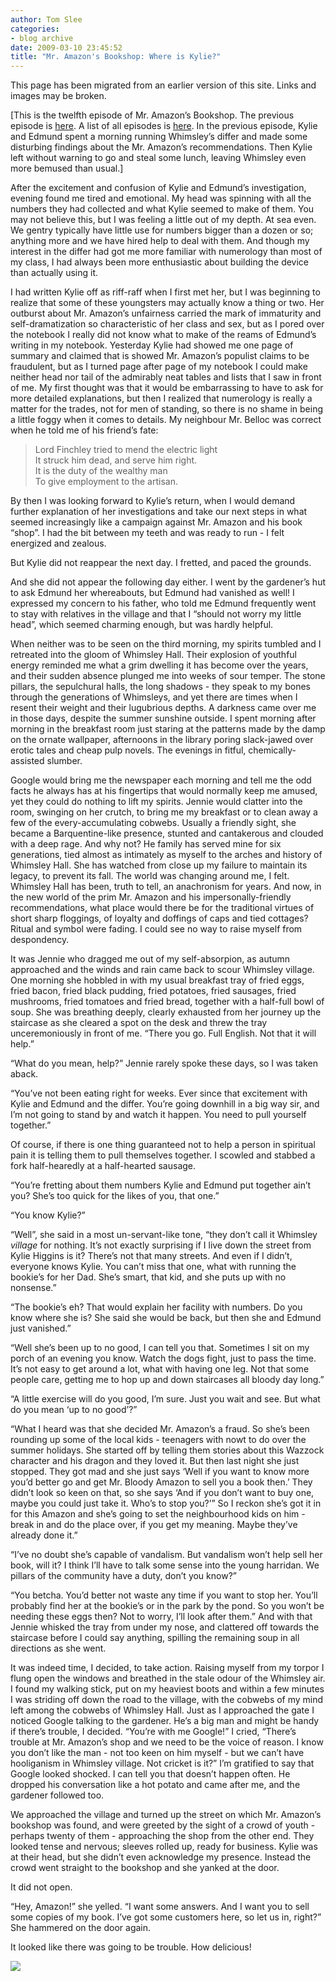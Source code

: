 ```yaml
---
author: Tom Slee
categories:
- blog archive
date: 2009-03-10 23:45:52
title: "Mr. Amazon's Bookshop: Where is Kylie?"
---
```


::: {.callout-note}

This page has been migrated from an earlier version of this site. 
Links and images may be broken.

:::



				

[This is the twelfth episode of Mr. Amazon's Bookshop. The previous episode is [here](http://whimsley.typepad.com/whimsley/2009/03/mr-amazons-bookshop-recommending-the-big-sellers.html). A list of all episodes is [here](http://whimsley.typepad.com/whimsley/2008/12/mr-amazons-bookshop.html). In the previous episode, Kylie and Edmund spent a morning running Whimsley's differ and made some disturbing findings about the Mr. Amazon's recommendations. Then Kylie left without warning to go and steal some lunch, leaving Whimsley even more bemused than usual.]  
  
After the excitement and confusion of Kylie and Edmund's investigation, evening found me tired and emotional. My head was spinning with all the numbers they had collected and what Kylie seemed to make of them. You may not believe this, but I was feeling a little out of my depth. At sea even. We gentry typically have little use for numbers bigger than a dozen or so; anything more and we have hired help to deal with them. And though my interest in the differ had got me more familiar with numerology than most of my class, I had always been more enthusiastic about building the device than actually using it.  
  
I had written Kylie off as riff-raff when I first met her, but I was beginning to realize that some of these youngsters may actually know a thing or two. Her outburst about Mr. Amazon's unfairness carried the mark of immaturity and self-dramatization so characteristic of her class and sex, but as I pored over the notebook I really did not know what to make of the reams of Edmund's writing in my notebook. Yesterday Kylie had showed me one page of summary and claimed that is showed Mr. Amazon's populist claims to be fraudulent, but as I turned page after page of my notebook I could make neither head nor tail of the admirably neat tables and lists that I saw in front of me. My first thought was that it would be embarrassing to have to ask for more detailed explanations, but then I realized that numerology is really a matter for the trades, not for men of standing, so there is no shame in being a little foggy when it comes to details. My neighbour Mr. Belloc was correct when he told me of his friend's fate:  


  


<blockquote>Lord Finchley tried to mend the electric light  
It struck him dead, and serve him right.  
It is the duty of the wealthy man  
To give employment to the artisan.  
</blockquote>

  
By then I was looking forward to Kylie's return, when I would demand further explanation of her investigations and take our next steps in what seemed increasingly like a campaign against Mr. Amazon and his book "shop". I had the bit between my teeth and was ready to run - I felt energized and zealous.  
  
But Kylie did not reappear the next day. I fretted, and paced the grounds.   
  
And she did not appear the following day either. I went by the gardener's hut to ask Edmund her whereabouts, but Edmund had vanished as well! I expressed my concern to his father, who told me Edmund frequently went to stay with relatives in the village and that I "should not worry my little head", which seemed charming enough, but was hardly helpful.  
  
When neither was to be seen on the third morning, my spirits tumbled and I retreated into the gloom of Whimsley Hall. Their explosion of youthful energy reminded me what a grim dwelling it has become over the years, and their sudden absence plunged me into weeks of sour temper. The stone pillars, the sepulchural halls, the long shadows - they speak to my bones through the generations of Whimsleys, and yet there are times when I resent their weight and their lugubrious depths. A darkness came over me in those days, despite the summer sunshine outside. I spent morning after morning in the breakfast room just staring at the patterns made by the damp on the ornate wallpaper, afternoons in the library poring slack-jawed over erotic tales and cheap pulp novels. The evenings in fitful, chemically-assisted slumber.   
  
Google would bring me the newspaper each morning and tell me the odd facts he always has at his fingertips that would normally keep me amused, yet they could do nothing to lift my spirits. Jennie would clatter into the room, swinging on her crutch, to bring me my breakfast or to clean away a few of the every-accumulating cobwebs. Usually a friendly sight, she became a Barquentine-like presence, stunted and cantakerous and clouded with a deep rage. And why not? He family has served mine for six generations, tied almost as intimately as myself to the arches and history of Whimsley Hall. She has watched from close up my failure to maintain its legacy, to prevent its fall. The world was changing around me, I felt. Whimsley Hall has been, truth to tell, an anachronism for years. And now, in the new world of the prim Mr. Amazon and his impersonally-friendly recommendations, what place would there be for the traditional virtues of short sharp floggings, of loyalty and doffings of caps and tied cottages? Ritual and symbol were fading. I could see no way to raise myself from despondency.  
  
It was Jennie who dragged me out of my self-absorpion, as autumn approached and the winds and rain came back to scour Whimsley village. One morning she hobbled in with my usual breakfast tray of fried eggs, fried bacon, fried black pudding, fried potatoes, fried sausages, fried mushrooms, fried tomatoes and fried bread, together with a half-full bowl of soup. She was breathing deeply, clearly exhausted from her journey up the staircase as she cleared a spot on the desk and threw the tray unceremoniously in front of me. "There you go. Full English. Not that it will help."  
  
"What do you mean, help?" Jennie rarely spoke these days, so I was taken aback.  
  
"You've not been eating right for weeks. Ever since that excitement with Kylie and Edmund and the differ. You're going downhill in a big way sir, and I'm not going to stand by and watch it happen. You need to pull yourself together."  
  
Of course, if there is one thing guaranteed not to help a person in spiritual pain it is telling them to pull themselves together. I scowled and stabbed a fork half-hearedly at a half-hearted sausage.  
  
"You're fretting about them numbers Kylie and Edmund put together ain't you? She's too quick for the likes of you, that one."  
  
"You know Kylie?"  
  
"Well", she said in a most un-servant-like tone, "they don't call it Whimsley _village_ for nothing. It's not exactly surprising if I live down the street from Kylie Higgins is it? There's not that many streets. And even if I didn't, everyone knows Kylie. You can't miss that one, what with running the bookie's for her Dad. She's smart, that kid, and she puts up with no nonsense."  
  
"The bookie's eh? That would explain her facility with numbers. Do you know where she is? She said she would be back, but then she and Edmund just vanished."  
  
"Well she's been up to no good, I can tell you that. Sometimes I sit on my porch of an evening you know. Watch the dogs fight, just to pass the time. It's not easy to get around a lot, what with having one leg. Not that some people care, getting me to hop up and down staircases all bloody day long."  
  
"A little exercise will do you good, I'm sure. Just you wait and see. But what do you mean 'up to no good'?"  
  
"What I heard was that she decided Mr. Amazon's a fraud. So she's been rounding up some of the local kids - teenagers with nowt to do over the summer holidays. She started off by telling them stories about this Wazzock character and his dragon and they loved it. But then last night she just stopped. They got mad and she just says 'Well if you want to know more you'd better go and get Mr. Bloody Amazon to sell you a book then.' They didn't look so keen on that, so she says 'And if you don't want to buy one, maybe you could just take it. Who's to stop you?'" So I reckon she's got it in for this Amazon and she's going to set the neighbourhood kids on him - break in and do the place over,
if you get my meaning. Maybe they've already done it."  
  
"I've no doubt she's capable of vandalism. But vandalism won't help sell her book, will it? I think I'll have to talk some sense into the young harridan. We pillars of the community have a duty, don't you know?"  
  
"You betcha. You'd better not waste any time if you want to stop her. You'll probably find her at the bookie's or in the park by the pond. So you won't be needing these eggs then? Not to worry, I'll look after them." And with that Jennie whisked the tray from under my nose, and clattered off towards the staircase before I could say anything, spilling the remaining soup in all directions as she went.  
  
It was indeed time, I decided, to take action. Raising myself from my torpor I flung open the windows and breathed in the stale odour of the Whimsley air. I found my walking stick, put on my heaviest boots and within a few minutes I was striding off down the road to the village, with the cobwebs of my mind left among the cobwebs of Whimsley Hall. Just as I approached the gate I noticed Google talking to the gardener. He's a big man and might be handy if there's trouble, I decided. "You're with me Google!" I cried, "There's trouble at Mr. Amazon's shop and we need to be the voice of reason. I know you don't like the man - not too keen on him myself - but we can't have hooliganism in Whimsley village. Not cricket is it?" I'm gratified to say that Google looked shocked. I can tell you that doesn't happen often. He dropped his conversation like a hot potato and came after me, and the gardener followed too.  
  
We approached the village and turned up the street on which Mr. Amazon's bookshop was found, and were greeted by the sight of a crowd of youth - perhaps twenty of them - approaching the shop from the other end. They looked tense and nervous; sleeves rolled up, ready for business. Kylie was at their head, but she didn't even acknowledge my presence. Instead the crowd went straight to the bookshop and she yanked at the door.  
  
It did not open.  
  
"Hey, Amazon!" she yelled. "I want some answers. And I want you to sell some copies of my book. I've got some customers here, so let us in, right?" She hammered on the door again.  
  
It looked like there was going to be trouble. How delicious!  
  


![](http://img.zemanta.com/pixy.gif?x-id=8e445d13-8356-4126-8322-1918e40422fa)


		
